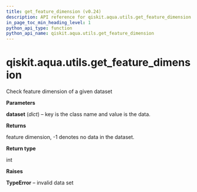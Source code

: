 ```yaml
---
title: get_feature_dimension (v0.24)
description: API reference for qiskit.aqua.utils.get_feature_dimension in qiskit v0.24
in_page_toc_min_heading_level: 1
python_api_type: function
python_api_name: qiskit.aqua.utils.get_feature_dimension
---
```


<span id="qiskit-aqua-utils-get-feature-dimension" />

# qiskit.aqua.utils.get\_feature\_dimension

<Function id="qiskit.aqua.utils.get_feature_dimension" isDedicatedPage={true} github="https://github.com/qiskit-community/qiskit-aqua/tree/stable/0.8/qiskit/aqua/utils/dataset_helper.py" signature="get_feature_dimension(dataset)">
  Check feature dimension of a given dataset

  **Parameters**

  **dataset** (*dict*) – key is the class name and value is the data.

  **Returns**

  feature dimension, -1 denotes no data in the dataset.

  **Return type**

  int

  **Raises**

  **TypeError** – invalid data set
</Function>

